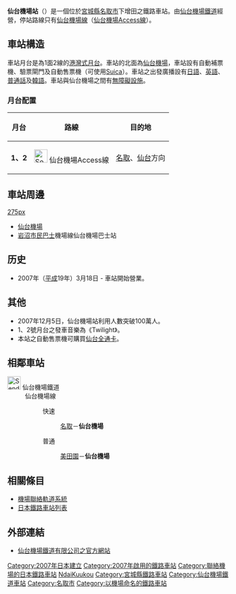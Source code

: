 {{NoteTA |G1=Transport |G2=Railway
|T=zh-tw:仙台機場車站;zh-hk:仙台機場站;zh-cn:仙台机场站;
|1=zh-tw:仙台機場車站;zh-hk:仙台機場站;zh-cn:仙台机场站;
}}
{{日本車站資訊
|公司色 = #2A5CAA
|站名 = 仙台機場站
|圖片 = 211028 Sendai Airport Station Miyagi prefecture Japan01s.jpg
|pxl = 300px
|圖片說明 = 車站外觀
|日文原名 = 仙台空港
|平假名 = せんだいくうこう
|羅馬拼音 = Sendai Airport
|電報略號 = 
|所屬公司= [[File:Sendai_Rapid_Transit.svg|30px]] [[仙台機場鐵道|仙台機場鐵道]]
|所屬路線= [[仙台機場線|仙台機場線]]<br/>（[[仙台機場Access線|仙台機場Access線]]）
|所在地 = [[宮城縣|宮城縣]][[名取市|名取市]]下增田
|啟用年月日 = 2007年（平成19年）3月18日
|車站構造 = [[高架車站|高架車站]]
|月台配置 = 1面2線
|上下車人次 = 
|統計年度 = 
|轉車 = 
|備註 =
|距離 = 7.1公里（起點站：[[名取站|名取]]）<br />17.5
|起站 = [[仙台站|仙台]]
|前一站 = [[美田園站|美田園]]
|前一站距離 = 3.3
|後一站距離 = 
|後一站 = 
}}
'''仙台機場站'''（{{jpn|j=仙台空港駅|hg=せんだいくうこうえき|rm=Sendai-kūkō eki|f=y}}）是一個位於[[宮城縣|宮城縣]][[名取市|名取市]]下增田之鐵路車站。由[[仙台機場鐵道|仙台機場鐵道]]經營，停站路線只有[[仙台機場線|仙台機場線]]（[[仙台機場Access線|仙台機場Access線]]）。

==車站構造==
車站月台是為1面2線的[[港灣式月台|港灣式月台]]。車站的北面為[[仙台機場|仙台機場]]，車站設有自動補票機、驗票閘門及自動售票機（可使用[[Suica|Suica]]）。車站之出發廣播設有[[日語|日語]]、[[英語|英語]]、[[普通話|普通話]]及[[韓語|韓語]]。車站與仙台機場之間有[[無障礙設施|無障礙設施]]。
=== 月台配置 ===
{| class=wikitable
|-
!月台!!路線!!目的地
|-
|'''1、2'''
| [[File:Sendai_Rapid_Transit.svg|30px]] 仙台機場Access線
|[[名取站|名取]]、[[仙台站|仙台]]方向
|}
== 車站周邊 ==
[[file:Sendai_airport_sta01s3872.jpg|275px]]
* [[仙台機場|仙台機場]]
* [[岩沼市民巴士|岩沼市民巴士]]機場線仙台機場巴士站

== 历史 ==
* 2007年（[[平成|平成]]19年）3月18日 - 車站開始營業。

== 其他 ==
* 2007年12月5日，仙台機場站利用人數突破100萬人。
* 1、2號月台之發車音樂為《Twilight》。
* 本站之自動售票機可購買[[仙台全通卡|仙台全通卡]]。

== 相鄰車站 ==
; [[File:Sendai_Rapid_Transit.svg|30px]] 仙台機場鐵道
: 仙台機場線
:: 快速
::: [[名取站|名取]]－'''仙台機場'''
:: 普通
::: [[美田園站|美田園]]－'''仙台機場'''

== 相關條目 ==
* [[機場聯絡軌道系統|機場聯絡軌道系統]]
* [[日本鐵路車站列表|日本鐵路車站列表]]

== 外部連結 ==
{{Commons|Category:Sendai Airport Station}}
* [http://www.senat.co.jp/ 仙台機場鐵道有限公司之官方網站]{{Wayback|url=http://www.senat.co.jp/ |date=20070424044112 }}

{{仙台機場Access線}}
{{日本空鐵聯運車站}}
{{DEFAULTSORT:Sendai Airport}}
{{Portal bar|日本|日本鐵路|宮城|鐵路|航空}}
[[Category:2007年日本建立|Category:2007年日本建立]]
[[Category:2007年啟用的鐵路車站|Category:2007年啟用的鐵路車站]]
[[Category:聯絡機場的日本鐵路車站|Category:聯絡機場的日本鐵路車站]]
[[Category:日本鐵路車站_Se|NdaiKuukou]]
[[Category:宮城縣鐵路車站|Category:宮城縣鐵路車站]]
[[Category:仙台機場鐵道車站|Category:仙台機場鐵道車站]]
[[Category:名取市|Category:名取市]]
[[Category:以機場命名的鐵路車站|Category:以機場命名的鐵路車站]]